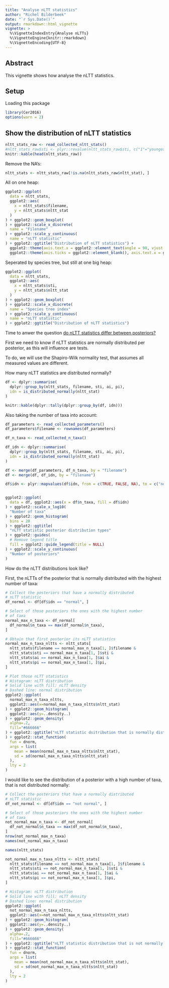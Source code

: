 ```yaml
---
title: "Analyse nLTT statistics"
author: "Richel Bilderbeek"
date: "`r Sys.Date()`"
output: rmarkdown::html_vignette
vignette: >
  %\VignetteIndexEntry{Analyse nLTTs}
  %\VignetteEngine{knitr::rmarkdown}
  %\VignetteEncoding{UTF-8}
---
```


## Abstract

This vignette shows how analyse the nLTT statistics.

## Setup

Loading this package

```r
library(Cer2016)
options(warn = 2)
```

## Show the distribution of nLTT statistics

```r
nltt_stats_raw <- read_collected_nltt_stats()
#nltt_stats_raw$sti <- plyr::revalue(nltt_stats_raw$sti, c("1"="youngest", "2"="oldest"))
knitr::kable(head(nltt_stats_raw))
```

Remove the NA's:

```r
nltt_stats <- nltt_stats_raw[!is.na(nltt_stats_raw$nltt_stat), ]
```

All on one heap:

```r
ggplot2::ggplot(
  data = nltt_stats,
  ggplot2::aes(
    x = nltt_stats$filename,
    y = nltt_stats$nltt_stat
  )
) + ggplot2::geom_boxplot(
) + ggplot2::scale_x_discrete(
  name = "Filename"
) + ggplot2::scale_y_continuous(
  name = "nLTT statistic"
) + ggplot2::ggtitle("Distribution of nLTT statistics") + 
  ggplot2::theme(axis.text.x = ggplot2::element_text(angle = 90, vjust = 0.5)) + ggplot2::theme(legend.position="none") + 
  ggplot2::theme(axis.ticks = ggplot2::element_blank(), axis.text.x = ggplot2::element_blank())

```

Seperated by species tree, but still at one big heap:

```r
ggplot2::ggplot(
  data = nltt_stats,
  ggplot2::aes(
    x = nltt_stats$sti,
    y = nltt_stats$nltt_stat
  )
) + ggplot2::geom_boxplot(
) + ggplot2::scale_x_discrete(
  name = "Species tree index"
) + ggplot2::scale_y_continuous(
  name = "nLTT statistic"
) + ggplot2::ggtitle("Distribution of nLTT statistics")

```

Time to anwer the question [do nLTT statistics differ between posteriors?](https://github.com/richelbilderbeek/Cer2016/issues/103)

First we need to know if nLTT statistics are normally 
distributed per posterior, as this will influence are tests.

To do, we will use the Shapiro-Wilk normality test, that
assumes all measured values are different.

How many nLTT statistics are distributed normally?

```r
df <- dplyr::summarise(
  dplyr::group_by(nltt_stats, filename, sti, ai, pi),
  idn = is_distributed_normally(nltt_stat)
)

knitr::kable(dplyr::tally(dplyr::group_by(df, idn)))
```

Also taking the number of taxa into account:

```r
df_parameters <- read_collected_parameters()
df_parameters$filename <- rownames(df_parameters)

df_n_taxa <- read_collected_n_taxa()

df_idn <- dplyr::summarise(
  dplyr::group_by(nltt_stats, filename, sti, ai, pi),
  idn = is_distributed_normally(nltt_stat)
)

df <- merge(df_parameters, df_n_taxa, by = "filename")
df <- merge(df, df_idn, by = "filename")

df$idn <- plyr::mapvalues(df$idn, from = c(TRUE, FALSE, NA), to = c("normal", "not normal", "singular value"))


ggplot2::ggplot(
  data = df, ggplot2::aes(x = df$n_taxa, fill = df$idn)
) + ggplot2::scale_x_log10(
  "Number of taxa"
) + ggplot2::geom_histogram(
  bins = 20
) + ggplot2::ggtitle(
  "nLTT statistic posterior distribution types"
) + ggplot2::guides(
  # Remove legend title
  fill = ggplot2::guide_legend(title = NULL) 
) + ggplot2::scale_y_continuous(
  "Number of posteriors"
)
```

How do the nLTT distributions look like?

First, the nLTTs of the posterior that is normally
distributed with the highest number of taxa:

```r
# Collect the posteriors that have a normally distributed
# nLTT statistic
df_normal <- df[df$idn == "normal", ]

# Select of those posteriors the ones with the highest number
# of taxa
normal_max_n_taxa <- df_normal[
  df_normal$n_taxa == max(df_normal$n_taxa), 
]

# Obtain that first posterior its nLTT statistics
normal_max_n_taxa_nltts <- nltt_stats[ 
  nltt_stats$filename == normal_max_n_taxa[1, ]$filename & 
  nltt_stats$sti == normal_max_n_taxa[1, ]$sti & 
  nltt_stats$ai == normal_max_n_taxa[1, ]$ai & 
  nltt_stats$pi == normal_max_n_taxa[1, ]$pi, 
]

# Plot those nLTT statistics
# Histogram: nLTT distribution
# Solid line with fill: nLTT density
# Dashed line: normal distribution
ggplot2::ggplot(
  normal_max_n_taxa_nltts, 
  ggplot2::aes(x=normal_max_n_taxa_nltts$nltt_stat)
) + ggplot2::geom_histogram(
  ggplot2::aes(y=..density..)
) + ggplot2::geom_density(
  alpha=.2, 
  fill="#666666"
) + ggplot2::ggtitle("nLTT statistic dsitribution that is normally distributed"
) + ggplot2::stat_function(
  fun = dnorm, 
  args = list(
    mean = mean(normal_max_n_taxa_nltts$nltt_stat), 
    sd = sd(normal_max_n_taxa_nltts$nltt_stat)
  ), 
  lty = 2
)
```

I would like to see the distribution of a posterior with
a high number of taxa, that is not distributed normally:

```r
# Collect the posteriors that have a normally distributed
# nLTT statistic
df_not_normal <- df[df$idn == "not normal", ]

# Select of those posteriors the ones with the highest number
# of taxa
not_normal_max_n_taxa <- df_not_normal[
  df_not_normal$n_taxa == max(df_not_normal$n_taxa), 
]
nrow(not_normal_max_n_taxa)
names(not_normal_max_n_taxa)

names(nltt_stats)

not_normal_max_n_taxa_nltts <- nltt_stats[ 
  nltt_stats$filename == not_normal_max_n_taxa[1, ]$filename & 
  nltt_stats$sti == not_normal_max_n_taxa[1, ]$sti & 
  nltt_stats$ai == not_normal_max_n_taxa[1, ]$ai & 
  nltt_stats$pi == not_normal_max_n_taxa[1, ]$pi, 
]

# Histogram: nLTT distribution
# Solid line with fill: nLTT density
# Dashed line: normal distribution
ggplot2::ggplot(
  not_normal_max_n_taxa_nltts, 
  ggplot2::aes(x=not_normal_max_n_taxa_nltts$nltt_stat)
) + ggplot2::geom_histogram(
  ggplot2::aes(y=..density..)
) + ggplot2::geom_density(
  alpha=.2, 
  fill="#666666"
) + ggplot2::ggtitle("nLTT statistic distribution that is not normally distributed"
) + ggplot2::stat_function(
  fun = dnorm, 
  args = list(
    mean = mean(not_normal_max_n_taxa_nltts$nltt_stat), 
    sd = sd(not_normal_max_n_taxa_nltts$nltt_stat)
  ), 
  lty = 2
)
```


